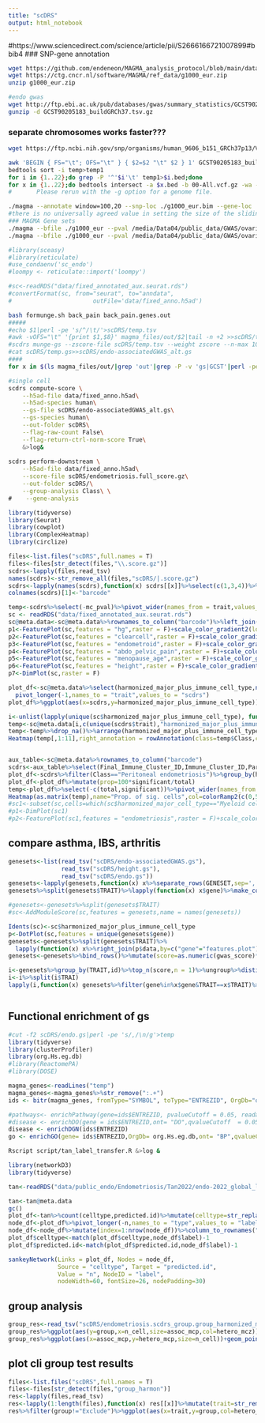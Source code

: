 ```yaml
---
title: "scDRS"
output: html_notebook
---
```


#https://www.sciencedirect.com/science/article/pii/S2666166721007899#bbib4
### SNP-gene annotation
```bash
wget https://github.com/endeneon/MAGMA_analysis_protocol/blob/main/data_files/Rev.NCBI37.3.gene.loc
wget https://ctg.cncr.nl/software/MAGMA/ref_data/g1000_eur.zip
unzip g1000_eur.zip 

#endo gwas
wget http://ftp.ebi.ac.uk/pub/databases/gwas/summary_statistics/GCST90205001-GCST90206000/GCST90205183/GCST90205183_buildGRCh37.tsv.gz
gunzip -d GCST90205183_buildGRCh37.tsv.gz

```
### separate chromosomes works faster???
```bash
wget https://ftp.ncbi.nih.gov/snp/organisms/human_9606_b151_GRCh37p13/VCF/00-All.vcf.gz 

awk 'BEGIN { FS="\t"; OFS="\t" } { $2=$2 "\t" $2 } 1' GCST90205183_buildGRCh37.tsv>temp
bedtools sort -i temp>temp1
for i in {1..22};do grep -P '^'$i'\t' temp1>$i.bed;done
for x in {1..22};do bedtools intersect -a $x.bed -b 00-All.vcf.gz -wa -wb -sorted -g GRCh37.genome>$x.sorted.bed;done
#       Please rerun with the -g option for a genome file.

./magma --annotate window=100,20 --snp-loc ./g1000_eur.bim --gene-loc ./Rev.NCBI37.3.gene.loc --out out/annot_100kb_20K
#there is no universally agreed value in setting the size of the sliding window, users are recommended to check related published results 
### MAGMA Gene sets
./magma --bfile ./g1000_eur --pval /media/Data04/public_data/GWAS/ovarian_cancer/endometroid.tsv use='ID,PVALUE' N=107853 --gene-annot out/annot_100kb_20K.genes.annot --out out/endometroid
./magma --bfile ./g1000_eur --pval /media/Data04/public_data/GWAS/ovarian_cancer/hg.tsv use='ID,PVALUE' N=121312 --gene-annot out/annot_100kb_20K.genes.annot --out out/hg

```

```r
#library(sceasy)
#library(reticulate)
#use_condaenv('sc_endo')
#loompy <- reticulate::import('loompy')

#sc<-readRDS("data/fixed_annotated_aux.seurat.rds")
#convertFormat(sc, from="seurat", to="anndata",
#                       outFile='data/fixed_anno.h5ad')
```


```bash
bash formunge.sh back_pain back_pain.genes.out
#####
#echo $1|perl -pe 's/^/\t/'>scDRS/temp.tsv
#awk -vOFS="\t" '{print $1,$8}' magma_files/out/$2|tail -n +2 >>scDRS/temp.tsv
#scdrs munge-gs --zscore-file scDRS/temp.tsv --weight zscore --n-max 1000 --out-file scDRS/temp.gs
#cat scDRS/temp.gs>>scDRS/endo-associatedGWAS_alt.gs
####
for x in $(ls magma_files/out/|grep 'out'|grep -P -v 'gs|GCST'|perl -pe 's/.genes.out//');do bash formunge.sh $x $x.genes.out;done

#single cell
scdrs compute-score \
    --h5ad-file data/fixed_anno.h5ad\
    --h5ad-species human\
    --gs-file scDRS/endo-associatedGWAS_alt.gs\
    --gs-species human\
    --out-folder scDRS\
    --flag-raw-count False\
    --flag-return-ctrl-norm-score True\
    &>log&
    
scdrs perform-downstream \
    --h5ad-file data/fixed_anno.h5ad\
    --score-file scDRS/endometriosis.full_score.gz\
    --out-folder scDRS/\
    --group-analysis Class\ \
#    --gene-analysis

```


```r
library(tidyverse)
library(Seurat)
library(cowplot)
library(ComplexHeatmap)
library(circlize)

files<-list.files("scDRS",full.names = T)
files<-files[str_detect(files,"\\.score.gz")]
scdrs<-lapply(files,read_tsv)
names(scdrs)<-str_remove_all(files,"scDRS/|.score.gz")
scdrs<-lapply(names(scdrs),function(x) scdrs[[x]]%>%select(c(1,3,4))%>%mutate(trait=x))%>%bind_rows()
colnames(scdrs)[1]<-"barcode"

temp<-scdrs%>%select(-mc_pval)%>%pivot_wider(names_from = trait,values_from = norm_score)
sc <- readRDS("data/fixed_annotated_aux.seurat.rds")
sc@meta.data<-sc@meta.data%>%rownames_to_column("barcode")%>%left_join(temp,by="barcode")%>%column_to_rownames("barcode")
p1<-FeaturePlot(sc,features = "hg",raster = F)+scale_color_gradient2(low = "white",mid='gray',high = "red")
p2<-FeaturePlot(sc,features = "clearcell",raster = F)+scale_color_gradient2(low = "white",mid='gray',high = "red")
p3<-FeaturePlot(sc,features = "endometroid",raster = F)+scale_color_gradient2(low = "white",mid='gray',high = "red")
p4<-FeaturePlot(sc,features = "abdo_pelvic_pain",raster = F)+scale_color_gradient2(low = "white",mid='gray',high = "red")
p5<-FeaturePlot(sc,features = "menopause_age",raster = F)+scale_color_gradient2(low = "white",mid='gray',high = "red")
p6<-FeaturePlot(sc,features = "height",raster = F)+scale_color_gradient2(low = "white",mid='gray',high = "red")
p7<-DimPlot(sc,raster = F)

plot_df<-sc@meta.data%>%select(harmonized_major_plus_immune_cell_type,names(temp)[-1])%>%
  pivot_longer(-1,names_to = "trait",values_to = "scdrs")
plot_df%>%ggplot(aes(x=scdrs,y=harmonized_major_plus_immune_cell_type))+geom_violin()+facet_wrap(~trait,ncol=7)+theme_classic(base_size = 16)+theme(strip.background = element_blank())+ylab("")+geom_vline(xintercept = 0,col="red")

i<-unlist(lapply(unique(sc$harmonized_major_plus_immune_cell_type), function(x) sample(which(sc$harmonized_major_plus_immune_cell_type==x),100)))
temp<-sc@meta.data[i,c(unique(scdrs$trait),"harmonized_major_plus_immune_cell_type","Menstral_cycle","Class")]
temp<-temp%>%drop_na()%>%arrange(harmonized_major_plus_immune_cell_type)
Heatmap(temp[,1:11],right_annotation = rowAnnotation(class=temp$Class,cycle=temp$Menstral_cycle),show_row_names = F,show_column_dend = F,cluster_rows = F,name="scDRS",col=colorRamp2(c(-5,0,5), c("#2166ac","#f7f7f7","#b2182b")),row_split = temp$harmonized_major_plus_immune_cell_type,row_title_rot=0,border=T)


aux_table<-sc@meta.data%>%rownames_to_column("barcode")
scdrs<-aux_table%>%select(Final_Immune_Cluster_ID,Immune_Cluster_ID,Parent_immune_cluster,Master_Assigned_Cell_Type,barcode,Class)%>%right_join(scdrs,by="barcode")
plot_df<-scdrs%>%filter(Class=="Peritoneal endometriosis")%>%group_by(harmonized_major_plus_immune_cell_type,trait)%>%summarise(total=n(),significant=sum(mc_pval<0.05))%>%filter(harmonized_major_plus_immune_cell_type!="Exclude")
plot_df<-plot_df%>%mutate(prop=100*significant/total)
temp<-plot_df%>%select(-c(total,significant))%>%pivot_wider(names_from = trait,values_from = prop)%>%column_to_rownames("harmonized_major_plus_immune_cell_type")
Heatmap(as.matrix(temp),name="Prop. of sig. cells",col=colorRamp2(c(0,50,100), c("#EDD9A3","#F2637F","#4B2991")),cluster_rows = F,cluster_columns = F,right_annotation = rowAnnotation(total=anno_barplot(plot_df%>%ungroup%>%distinct(harmonized_major_plus_immune_cell_type,total)%>%select(total))),column_title = "Peritoneal endometriosis")  
#sc1<-subset(sc,cells=which(sc$harmonized_major_cell_type=="Myeloid cells"))
#p1<-DimPlot(sc1)
#p2<-FeaturePlot(sc1,features = "endometriosis",raster = F)+scale_color_gradient2(low = "white",mid='gray',high = "red")

```

## compare asthma, IBS, arthritis
```r
genesets<-list(read_tsv("scDRS/endo-associatedGWAS.gs"),
               read_tsv("scDRS/height.gs"),
               read_tsv("scDRS/endo.gs"))
genesets<-lapply(genesets,function(x) x%>%separate_rows(GENESET,sep=',')%>%separate(GENESET,into = c("gene","gwas_score"),sep = ':'))%>%bind_rows
genesets%>%split(genesets$TRAIT)%>%lapply(function(x) x$gene)%>%make_comb_mat()%>%UpSet()

#genesets<-genesets%>%split(genesets$TRAIT)
#sc<-AddModuleScore(sc,features = genesets,name = names(genesets))

Idents(sc)<-sc$harmonized_major_plus_immune_cell_type
p<-DotPlot(sc,features = unique(genesets$gene))
genesets<-genesets%>%split(genesets$TRAIT)%>%
  lapply(function(x) x%>%right_join(p$data,by=c("gene"="features.plot")))
genesets<-genesets%>%bind_rows()%>%mutate(score=as.numeric(gwas_score)*avg.exp.scaled)

i<-genesets%>%group_by(TRAIT,id)%>%top_n(score,n = 1)%>%ungroup%>%distinct(TRAIT,gene)
i<-i%>%split(i$TRAI)
lapply(i,function(x) genesets%>%filter(gene%in%x$gene&TRAIT==x$TRAIT)%>%ggplot(aes(x=gene,y=id,col=score,size=pct.exp))+geom_point(stroke=0)+scale_colour_gradient2(low = "#2166ac", mid = "#f7f7f7", high = "#b2182b")+ggtitle(x$TRAIT[1])+theme_classic(base_size = 16)+theme(axis.text.x = element_text(angle=90))+scale_size(breaks = c(0,25,50,100)))



```

## Functional enrichment of gs
```r
#cut -f2 scDRS/endo.gs|perl -pe 's/,/\n/g'>temp
library(tidyverse)
library(clusterProfiler)
library(org.Hs.eg.db)
#library(ReactomePA)
#library(DOSE)

magma_genes<-readLines("temp")
magma_genes<-magma_genes%>%str_remove(":.+")
ids <- bitr(magma_genes, fromType="SYMBOL", toType="ENTREZID", OrgDb="org.Hs.eg.db")

#pathways<- enrichPathway(gene=ids$ENTREZID, pvalueCutoff = 0.05, readable=TRUE) #NO PATHWAYS
#disease <- enrichDO(gene = ids$ENTREZID,ont= "DO",qvalueCutoff  = 0.05,readable= T)# NO DISEASES
disease <- enrichDGN(ids$ENTREZID)
go <- enrichGO(gene= ids$ENTREZID,OrgDb= org.Hs.eg.db,ont= "BP",qvalueCutoff  = 0.05,readable      = TRUE)

```

```bash
Rscript script/tan_label_transfer.R &>log &
```

```r
library(networkD3)
library(tidyverse)

tan<-readRDS("data/public_endo/Endometriosis/Tan2022/endo-2022_global_label_transfer.rds")

tan<-tan@meta.data
gc()
plot_df<-tan%>%count(celltype,predicted.id)%>%mutate(celltype=str_replace(celltype,' ','-'))
node_df<-plot_df%>%pivot_longer(-n,names_to = "type",values_to = "label")%>%select(-n)%>%arrange(type)%>%unique
node_df<-node_df%>%mutate(index=1:nrow(node_df))%>%column_to_rownames("index")
plot_df$celltype<-match(plot_df$celltype,node_df$label)-1
plot_df$predicted.id<-match(plot_df$predicted.id,node_df$label)-1

sankeyNetwork(Links = plot_df, Nodes = node_df,
              Source = "celltype", Target = "predicted.id",
              Value = "n", NodeID = "label",
              nodeWidth=60, fontSize=26, nodePadding=30)
```

## group analysis
```r
group_res<-read_tsv("scDRS/endometriosis.scdrs_group.group_harmonized_major_plus_immune")
group_res%>%ggplot(aes(y=group,x=n_cell,size=assoc_mcp,col=hetero_mcz))+geom_point()+scale_size(range=c(8,1),breaks = c(0.05,0.12,0.25,0.5,1))
group_res%>%ggplot(aes(x=assoc_mcp,y=hetero_mcp,size=n_cell))+geom_point()+geom_text_repel(data=group_res%>%filter(assoc_mcp<0.05|hetero_mcp<0.05),aes(x=assoc_mcp,y=hetero_mcp,label=group),size=5)
```

## plot cli group test results
```r
files<-list.files("scDRS",full.names = T)
files<-files[str_detect(files,"group_harmon")]
res<-lapply(files,read_tsv)
res<-lapply(1:length(files),function(x) res[[x]]%>%mutate(trait=str_remove_all(files[x],"scDRS/|\\..+")))%>%bind_rows()
res%>%filter(group!="Exclude")%>%ggplot(aes(x=trait,y=group,col=hetero_mcp,size=assoc_mcp))+geom_point()+scale_size(range=c(5,1),breaks=c(1,0.1,0.01))+theme_classic(base_size = 16)+theme(axis.text.x = element_text(angle=90))

```
